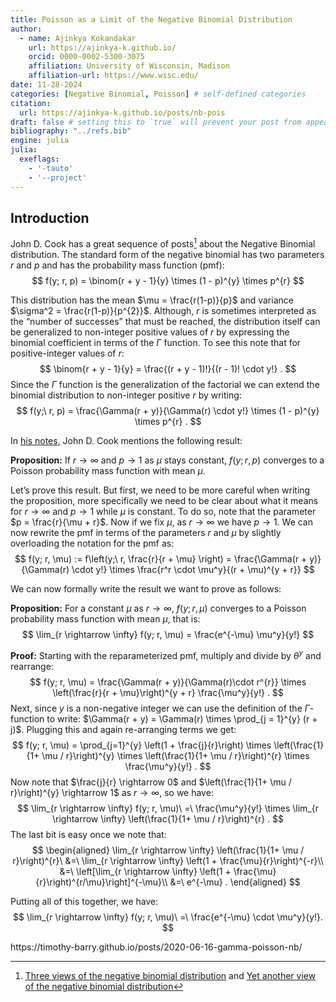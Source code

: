 ```yaml
---
title: Poisson as a Limit of the Negative Binomial Distribution
author:
  - name: Ajinkya Kokandakar
    url: https://ajinkya-k.github.io/
    orcid: 0000-0002-5300-3075
    affiliation: University of Wisconsin, Madison
    affiliation-url: https://www.wisc.edu/
date: 11-28-2024
categories: [Negative Binomial, Poisson] # self-defined categories
citation:
  url: https://ajinkya-k.github.io/posts/nb-pois
draft: false # setting this to `true` will prevent your post from appearing on your listing page until you're ready!
bibliography: "../refs.bib"
engine: julia
julia:
  exeflags:
    - '-tauto'
    - '--project'
---
```


\usepackage{amsmath,amsthm}

## Introduction

John D. Cook has a great sequence of posts[^1] about the Negative Binomial distribution.
The standard form of the negative binomial has two parameters $r$ and $p$ and has the probability mass function (pmf):
$$
  f(y; r, p) = \binom{r + y - 1}{y} \times (1 - p)^{y} \times p^{r}
$$

This distribution has the mean $\mu = \frac{r(1-p)}{p}$ and variance $\sigma^2 = \frac{r(1-p)}{p^{2}}$.
Although, $r$ is sometimes interpreted as the "number of successes" that must be reached, the distribution itself can be generalized to non-integer positive values of $r$ by expressing the binomial coefficient in terms of the $\Gamma$ function.
To see this note that for positive-integer values of $r$:
$$
  \binom{r + y - 1}{y} = \frac{(r + y - 1)!}{(r - 1)! \cdot y!} .
$$
Since the $\Gamma$ function is the generalization of the factorial we can extend the binomial distribution to non-integer positive $r$ by writing:
$$
  f(y;\ r, p) = \frac{\Gamma(r + y)}{\Gamma(r) \cdot y!} \times (1 - p)^{y} \times p^{r} .
$$

In [his notes][cooknotes], John D. Cook mentions the following result:

**Proposition:** If $r \rightarrow \infty$ and $p \rightarrow 1$ as $\mu$ stays constant, $f(y; r, p)$ converges to a Poisson probability mass function with mean $\mu$.

Let's prove this result.
But first, we need to be more careful when writing the proposition, more specifically we need to be clear about what it means for $r \rightarrow \infty$ and $p \rightarrow 1$ while $\mu$ is constant.
To do so, note that the parameter $p = \frac{r}{\mu + r}$.
Now if we fix $\mu$, as $r \rightarrow \infty$ we have $p \rightarrow 1$. 
We can now rewrite the pmf in terms of the parameters $r$ and $\mu$ by slightly overloading the notation for the pmf as:
$$
  f(y; r, \mu) := f\left(y;\ r, \frac{r}{r + \mu} \right) = \frac{\Gamma(r + y)}{\Gamma(r) \cdot y!} \times \frac{r^r \cdot \mu^y}{(r + \mu)^{y + r}}
$$

We can now formally write the result we want to prove as follows: 

**Proposition:** For a constant $\mu$ as $r \rightarrow \infty$, $f(y; r, \mu)$ converges to a Poisson probability mass function with mean $\mu$, that is:
$$
  \lim_{r \rightarrow \infty} f(y; r, \mu) = \frac{e^{-\mu} \mu^y}{y!}
$$


**Proof:**
Starting with the reparameterized pmf, multiply and divide by $\theta^{y}$ and rearrange:
$$
  f(y; r, \mu) = \frac{\Gamma(r + y)}{\Gamma(r)\cdot r^{r}} \times \left(\frac{r}{r + \mu}\right)^{y + r} \frac{\mu^y}{y!} .
$$
Next, since $y$ is a non-negative integer we can use the definition of the $\Gamma$-function to write: $\Gamma(r + y) = \Gamma(r) \times \prod_{j = 1}^{y} (r + j)$.
Plugging this and again re-arranging terms we get:
$$
  f(y; r, \mu) = \prod_{j=1}^{y} \left(1 + \frac{j}{r}\right) \times \left(\frac{1}{1+ \mu / r}\right)^{y} \times \left(\frac{1}{1+ \mu / r}\right)^{r} \times  \frac{\mu^y}{y!} .
$$
Now note that $\frac{j}{r} \rightarrow 0$ and $\left(\frac{1}{1+ \mu / r}\right)^{y} \rightarrow 1$ as $r \rightarrow \infty$, so we have:
$$
  \lim_{r \rightarrow \infty} f(y; r, \mu)\ =\ \frac{\mu^y}{y!} \times \lim_{r \rightarrow \infty} \left(\frac{1}{1+ \mu / r}\right)^{r} .
$$
The last bit is easy once we note that:
$$
\begin{aligned}
  \lim_{r \rightarrow \infty} \left(\frac{1}{1+ \mu / r}\right)^{r}\ &=\
      \lim_{r \rightarrow \infty} \left(1 + \frac{\mu}{r}\right)^{-r}\\
      &=\ \left[\lim_{r \rightarrow \infty} \left(1 + \frac{\mu}{r}\right)^{r/\mu}\right]^{-\mu}\\
      &=\ e^{-\mu} .
\end{aligned}
$$

Putting all of this together, we have:
$$
  \lim_{r \rightarrow \infty} f(y; r, \mu)\ =\ \frac{e^{-\mu} \cdot \mu^y}{y!}.
$$

https://timothy-barry.github.io/posts/2020-06-16-gamma-poisson-nb/

[^1]: [Three views of the negative binomial distribution](https://www.johndcook.com/blog/2009/09/22/negative-binomial-distribution/) and [Yet another view of the negative binomial distribution](https://www.johndcook.com/blog/2009/11/03/negative-binomial-poisson-gamma/)


[cooknotes]: https://www.johndcook.com/negative_binomial.pdf
